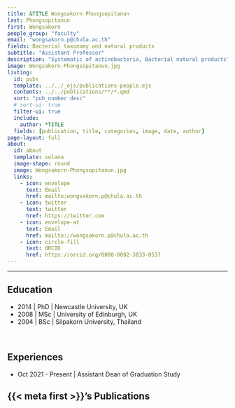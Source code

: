 ```yaml
---
title: &TITLE Wongsakorn Phongsopitanun
last: Phongsopitanun
first: Wongsakorn
people_group: "faculty"
email: "wongsakorn.p@chula.ac.th"
fields: Bacterial taxonomy and natural products
subtitle: "Assistant Professor"
description: "Systematic of actinobacteria, Bacterial natural products"
image: Wongsakorn-Phongsopitanun.jpg
listing:
  id: pubs
  template: ../../_ejs/publications-people.ejs 
  contents: ../../publications/**/*.qmd
  sort: "pub_number desc"
  # sort-ui: true
  filter-ui: true
  include:
    author: *TITLE
  fields: [publication, title, categories, image, date, author]
page-layout: full
about: 
  id: about
  template: solana
  image-shape: round
  image: Wongsakorn-Phongsopitanun.jpg
  links:
    - icon: envelope
      text: Email
      href: mailto:wongsakorn.p@chula.ac.th
    - icon: twitter
      text: twitter
      href: https://twitter.com
    - icon: envelope-at
      text: Email
      href: mailto://wongsakorn.p@chula.ac.th
    - icon: circle-fill
      text: ORCID
      href: https://orcid.org/0000-0002-3833-0537
---
```


<hr>


:::{#about}



## Education

- 2014 | PhD | Newcastle University, UK
- 2008 | MSc | University of Edinburgh, UK
- 2004 | BSc | Silpakorn University, Thailand

<br>

## Experiences

- Oct 2021 - Present | Assistant Dean of Graduation Study

:::

## {{< meta first >}}'s Publications

:::{#pubs}
:::